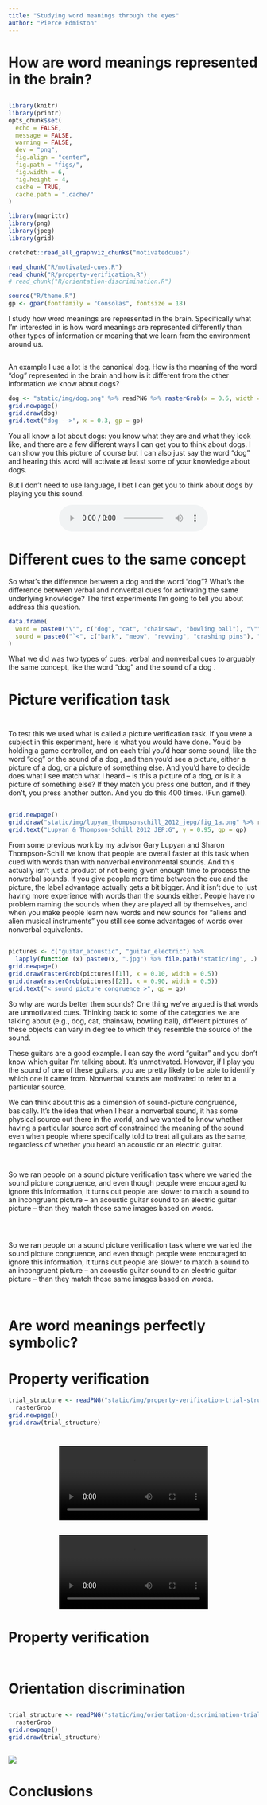```yaml
---
title: "Studying word meanings through the eyes"
author: "Pierce Edmiston"
---
```


# How are word meanings represented in the brain?

##

```r
library(knitr)
library(printr)
opts_chunk$set(
  echo = FALSE,
  message = FALSE,
  warning = FALSE,
  dev = "png",
  fig.align = "center",
  fig.path = "figs/",
  fig.width = 6,
  fig.height = 4,
  cache = TRUE,
  cache.path = ".cache/"
)

library(magrittr)
library(png)
library(jpeg)
library(grid)

crotchet::read_all_graphviz_chunks("motivatedcues")

read_chunk("R/motivated-cues.R")
read_chunk("R/property-verification.R")
# read_chunk("R/orientation-discrimination.R")

source("R/theme.R")
gp <- gpar(fontfamily = "Consolas", fontsize = 18)
```

<aside class="notes">
I study how word meanings are represented in the brain. Specifically what I’m interested in is how word meanings are represented differently than other types of information or meaning that we learn from the environment around us.
</aside>

##

<aside class="notes">
An example I use a lot is the canonical dog. How is the meaning of the word "dog" represented in the brain and how is it different from the other information we know about dogs?
</aside>

```r
dog <- "static/img/dog.png" %>% readPNG %>% rasterGrob(x = 0.6, width = 0.5)
grid.newpage()
grid.draw(dog)
grid.text("dog -->", x = 0.3, gp = gp)
```

<aside class="notes">
You all know a lot about dogs: you know what they are and what they look like, and there are a few different ways I can get you to think about dogs. I can show you this picture of course but I can also just say the word “dog” and hearing this word will activate at least some of your knowledge about dogs.

But I don’t need to use language, I bet I can get you to think about dogs by playing you this sound.
</aside>

<div style="text-align: center;">
  <audio src="http://sapir.psych.wisc.edu/meri/bark.wav" controls>
</div>

# Different cues to the same concept

<aside class="notes">
So what’s the difference between a dog <bark> and the word “dog”? What’s the difference between verbal and nonverbal cues for activating the same underlying knowledge? The first experiments I’m going to tell you about address this question.
</aside>

```r
data.frame(
  word = paste0("\"", c("dog", "cat", "chainsaw", "bowling ball"), "\""),
  sound = paste0("`<", c("bark", "meow", "revving", "crashing pins"), ">`")
)
```

<aside class="notes">
What we did was two types of cues: verbal and nonverbal cues to arguably the same concept, like the word "dog" and the sound of a dog <bark>.
</aside>

# Picture verification task

##

```r
```

<aside class="notes">
To test this we used what is called a picture verification task. If you were a subject in this experiment, here is what you would have done. You'd be holding a game controller, and on each trial you'd hear some sound, like the word "dog" or the sound of a dog <bark>, and then you'd see a picture, either a picture of a dog, or a picture of something else. And you'd have to decide does what I see match what I heard -- is this a picture of a dog, or is it a picture of something else? If they match you press one button, and if they don't, you press another button. And you do this 400 times. (Fun game!).
</aside>

##

```r
grid.newpage()
grid.draw("static/img/lupyan_thompsonschill_2012_jepg/fig_1a.png" %>% readPNG %>% rasterGrob(height = 0.8))
grid.text("Lupyan & Thompson-Schill 2012 JEP:G", y = 0.95, gp = gp)
```

<aside class="notes">
From some previous work by my advisor Gary Lupyan and Sharon Thompson-Schill we know that people are overall faster at this task when cued with words than with nonverbal environmental sounds. And this actually isn't just a product of not being given enough time to process the nonverbal sounds. If you give people more time between the cue and the picture, the label advantage actually gets a bit bigger. And it isn't due to just having more experience with words than the sounds either. People have no problem naming the sounds when they are played all by themselves, and when you make people learn new words and new sounds for "aliens and alien musical instruments" you still see some advantages of words over nonverbal equivalents.
</aside>

##

```r
pictures <- c("guitar_acoustic", "guitar_electric") %>%
  lapply(function (x) paste0(x, ".jpg") %>% file.path("static/img", .) %>% readJPEG)
grid.newpage()
grid.draw(rasterGrob(pictures[[1]], x = 0.10, width = 0.5))
grid.draw(rasterGrob(pictures[[2]], x = 0.90, width = 0.5))
grid.text("< sound picture congruence >", gp = gp)
```

<aside class="notes">
So why are words better then sounds? One thing we've argued is that words are unmotivated cues. Thinking back to some of the categories we are talking about (e.g., dog, cat, chainsaw, bowling ball), different pictures of these objects can vary in degree to which they resemble the source of the sound.

These guitars are a good example. I can say the word "guitar" and you don't know which guitar I'm talking about. It's unmotivated. However, if I play you the sound of one of these guitars, you are pretty likely to be able to identify which one it came from. Nonverbal sounds are motivated to refer to a particular source.

We can think about this as a dimension of sound-picture congruence, basically. It's the idea that when I hear a nonverbal sound, it has some physical source out there in the world, and we wanted to know whether having a particular source sort of constrained the meaning of the sound even when people where specifically told to treat all guitars as the same, regardless of whether you heard an acoustic or an electric guitar.
</aside>

##

```r
```

<aside class="notes">
So we ran people on a sound picture verification task where we varied the sound picture congruence, and even though people were encouraged to ignore this information, it turns out people are slower to match a sound to an incongruent picture -- an acoustic guitar sound to an electric guitar picture -- than they match those same images based on words.
</aside>

##

```r
```

```r
```

<aside class="notes">
So we ran people on a sound picture verification task where we varied the sound picture congruence, and even though people were encouraged to ignore this information, it turns out people are slower to match a sound to an incongruent picture -- an acoustic guitar sound to an electric guitar picture -- than they match those same images based on words.
</aside>

##

```r
```

<aside class="notes">
</aside>

# Are word meanings perfectly symbolic?

<aside class="notes">
</aside>

# Property verification

```r
trial_structure <- readPNG("static/img/property-verification-trial-structure.png") %>%
  rasterGrob
grid.newpage()
grid.draw(trial_structure)
```

<aside class="notes">
</aside>

#

##

<div style="text-align: center">
  <video src="http://sapir.psych.wisc.edu/meri/big-teeth-tiger-no-mask.mov" controls></video>
</div>

##

<div style="text-align: center">
  <video src="http://sapir.psych.wisc.edu/meri/longneck-swan-with-mask.mov" controls></video>
</div>

# Property verification

##

```r
```

<aside class="notes">
</aside>

# Orientation discrimination

##

```r
trial_structure <- readPNG("static/img/orientation-discrimination-trial-structure.png") %>%
  rasterGrob
grid.newpage()
grid.draw(trial_structure)
```

<aside class="notes">
</aside>

##

![](img/visual-knowledge/orientation-discrimination/results.png)

<aside class="notes">
</aside>

# Conclusions
